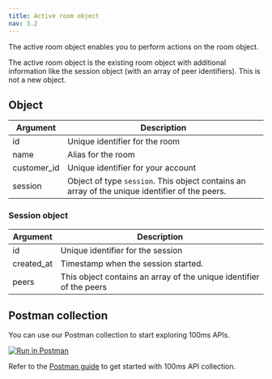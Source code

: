 ```yaml
---
title: Active room object
nav: 3.2
---
```


The active room object enables you to perform actions on the room object.

The active room object is the existing room object with additional information like the session object (with an array of peer identifiers). This is not a new object.

<EndpointRequest title="https://api.100ms.live/v2/active-rooms" />

## Object

| Argument    | Description                                                                                    |
| ----------- | ---------------------------------------------------------------------------------------------- |
| id          | Unique identifier for the room                                                                 |
| name        | Alias for the room                                                                             |
| customer_id | Unique identifier for your account                                                             |
| session     | Object of type `session`. This object contains an array of the unique identifier of the peers. |

### Session object

| Argument   | Description                                                         |
| ---------- | ------------------------------------------------------------------- |
| id         | Unique identifier for the session                                   |
| created_at | Timestamp when the session started.                                 |
| peers      | This object contains an array of the unique identifier of the peers |

## Postman collection

You can use our Postman collection to start exploring 100ms APIs.

[![Run in Postman](https://run.pstmn.io/button.svg)](https://god.gw.postman.com/run-collection/22726679-47dcd974-29d5-4965-a35b-bf9b74a8b25a?action=collection%2Ffork&collection-url=entityId%3D22726679-47dcd974-29d5-4965-a35b-bf9b74a8b25a%26entityType%3Dcollection%26workspaceId%3Dd9145dd6-337b-4761-81d6-21a30b4147a2)

Refer to the [Postman guide](/server-side/v2/introduction/postman-guide) to get started with 100ms API collection.
